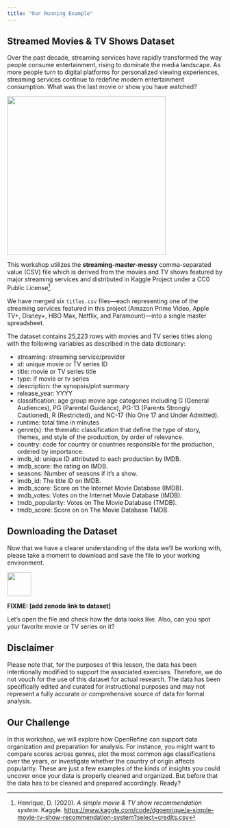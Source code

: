```yaml
---
title: "Our Running Example"
---
```


## Streamed Movies & TV Shows Dataset

Over the past decade, streaming services have rapidly transformed the way people consume entertainment, rising to dominate the media landscape. As more people turn to digital platforms for personalized viewing experiences, streaming services continue to redefine modern entertainment consumption. What was the last movie or show you have watched?

![](images/streaming-services.png){width="370"}

This workshop utilizes the **streaming-master-messy** comma-separated value (CSV) file which is derived from the movies and TV shows featured by major streaming services and distributed in Kaggle Project under a CC0 Public License[^1].

[^1]: Henrique, D. (2020). *A simple movie & TV show recommendation system*. Kaggle. <https://www.kaggle.com/code/dgoenrique/a-simple-movie-tv-show-recommendation-system?select=credits.csv>

We have merged six `titles.csv` files—each representing one of the streaming services featured in this project (Amazon Prime Video, Apple TV+, Disney+, HBO Max, Netflix, and Paramount)—into a single master spreadsheet.

The dataset contains 25,223 rows with movies and TV series titles along with the following variables as described in the data dictionary:

-   streaming: streaming service/provider
-   id: unique movie or TV series ID
-   title: movie or TV series title
-   type: if movie or tv series
-   description: the synopsis/plot summary
-   release_year: YYYY
-   classification: age group movie age categories including G (General Audiences), PG (Parental Guidance), PG-13 (Parents Strongly Cautioned), R (Restricted), and NC-17 (No One 17 and Under Admitted).
-   runtime: total time in minutes
-   genre(s): the thematic classification that define the type of story, themes, and style of the production, by order of relevance.
-   country: code for country or countries responsible for the production, ordered by importance.
-   imdb_id: unique ID attributed to each production by IMDB.
-   imdb_score: the rating on IMDB.
-   seasons: Number of seasons if it's a show.
-   imdb_id: The title ID on IMDB.
-   imdb_score: Score on the Internet Movie Database (IMDB).
-   imdb_votes: Votes on the Internet Movie Database (IMDB).
-   tmdb_popularity: Votes on The Movie Database (TMDB).
-   tmdb_score: Score on on The Movie Database TMDB.


## Downloading the Dataset

Now that we have a clearer understanding of the data we'll be working with, please take a moment to download and save the file to your working environment.

![](images/download-icon.png){width="56"}

**FIXME: \[add zenodo link to dataset\]**

Let's open the file and check how the data looks like. Also, can you spot your favorite movie or TV series on it?

::: {.callout-important collapse="true"}
## Disclaimer

Please note that, for the purposes of this lesson, the data has been intentionally modified to support the associated exercises. Therefore, we do not vouch for the use of this dataset for actual research. The data has been specifically edited and curated for instructional purposes and may not represent a fully accurate or comprehensive source of data for formal analysis.
:::

## Our Challenge

In this workshop, we will explore how OpenRefine can support data organization and preparation for analysis. For instance, you might want to compare scores across genres, plot the most common age classifications over the years, or investigate whether the country of origin affects popularity. These are just a few examples of the kinds of insights you could uncover once your data is properly cleaned and organized. But before that the data has to be cleaned and prepared accordingly. Ready?
